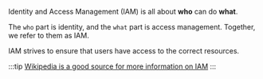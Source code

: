 Identity and Access Management (IAM) is all about **who** can do **what**. 

The `who` part is identity, and the `what` part is access management.
Together, we refer to them as IAM.

IAM strives to ensure that users have access to the correct resources.

:::tip
[Wikipedia is a good source for more information on
IAM](https://en.wikipedia.org/wiki/Identity_management)
:::

